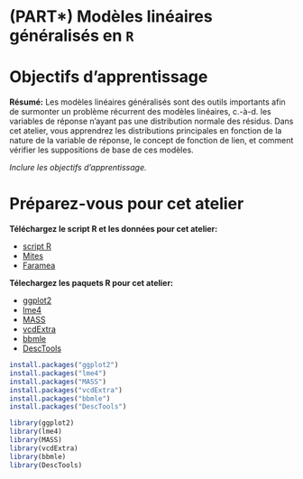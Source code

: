 # (PART\*) Modèles linéaires généralisés en `R` {-}

# Objectifs d'apprentissage

**Résumé:** Les modèles linéaires généralisés sont des outils importants
afin de surmonter un problème récurrent des modèles linéaires, c.-à-d.
les variables de réponse n'ayant pas une distribution normale des
résidus. Dans cet atelier, vous apprendrez les distributions principales
en fonction de la nature de la variable de réponse, le concept de
fonction de lien, et comment vérifier les suppositions de base de ces
modèles.

*Inclure les objectifs d'apprentissage.*

# Préparez-vous pour cet atelier

**Téléchargez le script R et les données pour cet atelier:**

-   [script R](http://qcbs.ca/wiki/_media/glmm_f.r)
-   [Mites](http://qcbs.ca/wiki/_media/mites.csv)
-   [Faramea](http://qcbs.ca/wiki/_media/faramea.csv)

**Télechargez les paquets R pour cet atelier:**

-    [ggplot2](https://cran.r-project.org/package=ggplot2) 
-    [lme4](https://cran.r-project.org/package=lme4) 
-    [MASS](https://cran.r-project.org/package=MASS) 
-    [vcdExtra](https://cran.r-project.org/package=vcdExtra) 
-    [bbmle](https://cran.r-project.org/package=bbmle)
-    [DescTools](https://cran.r-project.org/package=DescTools)

```r
install.packages("ggplot2")
install.packages("lme4")
install.packages("MASS")
install.packages("vcdExtra")
install.packages("bbmle")
install.packages("DescTools")

library(ggplot2)
library(lme4)
library(MASS)
library(vcdExtra)
library(bbmle)
library(DescTools)
```